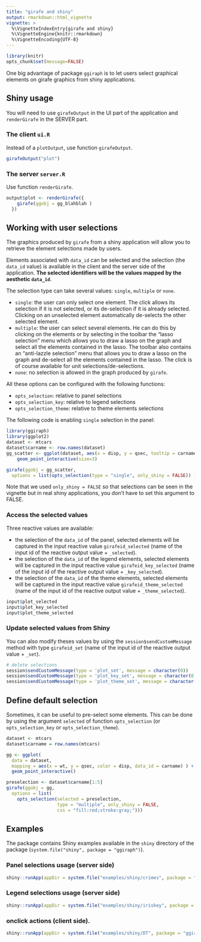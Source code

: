 ```yaml
---
title: "girafe and shiny"
output: rmarkdown::html_vignette
vignette: >
  %\VignetteIndexEntry{girafe and shiny}
  %\VignetteEngine{knitr::rmarkdown}
  %\VignetteEncoding{UTF-8}
---
```


```r
library(knitr)
opts_chunk$set(message=FALSE)
```

One big advantage of package `ggiraph` is to let users select graphical elements 
on girafe graphics from shiny applications.

## Shiny usage 

You will need to use `girafeOutput` in the UI part of the application and 
`renderGirafe` in the SERVER part.

### The client `ui.R`

Instead of a `plotOutput`, use function `girafeOutput`. 

```r
girafeOutput("plot")
```

### The server `server.R`

Use function `renderGirafe`.

```r
output$plot <- renderGirafe({
    girafe(ggobj = gg_blahblah )
  })
```


## Working with user selections

The graphics produced by `girafe` from a shiny application will allow you to retrieve the element 
selections made by users. 

Elements associated with `data_id` can be selected and the selection 
(the `data_id` value) is available in the client and the server side of the 
application. **The selected identifiers will be the values mapped by 
the aesthetic `data_id`**. 

The selection type can take several values: `single`, `multiple` or `none`. 

* `single`: the user can only select one element. The click allows its selection if it is not 
selected, or its de-selection if it is already selected. Clicking on an unselected element 
automatically de-selects the other selected element. 
* `multiple`: the user can select several elements. He can do this by clicking on the elements 
or by selecting in the toolbar the "lasso selection" menu which allows you to draw a lasso on 
the graph and select all the elements contained in the lasso. The toolbar also contains 
an "anti-lazzle selection" menu that allows you to draw a lasso on the graph and de-select 
all the elements contained in the lasso. The click is of course available for unit 
selections/de-selections.
* `none`: no selection is allowed in the graph produced by `girafe`.

All these options can be configured with the following functions:

* `opts_selection`: relative to panel selections
* `opts_selection_key`: relative to legend selections
* `opts_selection_theme`: relative to theme elements selections

The following code is enabling `single` selection in the panel:

```r
library(ggiraph)
library(ggplot2)
dataset <- mtcars
dataset$carname <- row.names(dataset)
gg_scatter <- ggplot(dataset, aes(x = disp, y = qsec, tooltip = carname, data_id = carname, color= wt) ) + 
	geom_point_interactive(size=3)

girafe(ggobj = gg_scatter, 
  options = list(opts_selection(type = "single", only_shiny = FALSE)) )
```

Note that we used `only_shiny = FALSE` so that selections can be seen 
in the vignette but in real shiny applications, you don't have to set this 
argument to FALSE.

### Access the selected values

Three reactive values are available: 

* the selection of the `data_id` of the panel, selected elements will be captured 
  in the input reactive value `girafeid_selected` (name of the input id of the 
  reactive output value + `_selected`).
* the selection of the `data_id` of the legend elements, selected elements will be captured 
  in the input reactive value `girafeid_key_selected` (name of the input id of the 
  reactive output value + `_key_selected`).
* the selection of the `data_id` of the theme elements, selected elements will be captured 
  in the input reactive value `girafeid_theme_selected` (name of the input id of the 
  reactive output value + `_theme_selected`).

```r
input$plot_selected
input$plot_key_selected
input$plot_theme_selected
```

### Update selected values from Shiny 

You can also modify theses values by using the `session$sendCustomMessage` method with type `girafeid_set` (name of the input id of the reactive output value + `_set`).

```r
# delete selections
session$sendCustomMessage(type = 'plot_set', message = character(0))
session$sendCustomMessage(type = 'plot_key_set', message = character(0))
session$sendCustomMessage(type = 'plot_theme_set', message = character(0))
```

## Define default selection

Sometimes, it can be useful to pre-select some elements. This can be done by using 
the argument `selected` of function `opts_selection` (or `opts_selection_key` or 
`opts_selection_theme`).

```r
dataset <- mtcars
dataset$carname = row.names(mtcars)

gg <- ggplot(
  data = dataset,
  mapping = aes(x = wt, y = qsec, color = disp, data_id = carname) ) +
  geom_point_interactive()

preselection <- dataset$carname[1:5]
girafe(ggobj = gg, 
  options = list(
    opts_selection(selected = preselection,
                   type = "multiple", only_shiny = FALSE,
                   css = "fill:red;stroke:gray;")))
```


## Examples

The package contains Shiny examples available in the `shiny` directory of the package (`system.file("shiny", package = "ggiraph")`).

### Panel selections usage (server side)

```r
shiny::runApp(appDir = system.file("examples/shiny/crimes", package = "ggiraph"), display.mode = "showcase")
```

### Legend selections usage (server side)

```r
shiny::runApp(appDir = system.file("examples/shiny/iriskey", package = "ggiraph"), display.mode = "showcase")
```

### onclick actions (client side).

```r
shiny::runApp(appDir = system.file("examples/shiny/DT", package = "ggiraph"), display.mode = "showcase")
```


